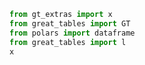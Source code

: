 ``` python
from gt_extras import x
from great_tables import GT
from polars import dataframe
from great_tables import l
x
```